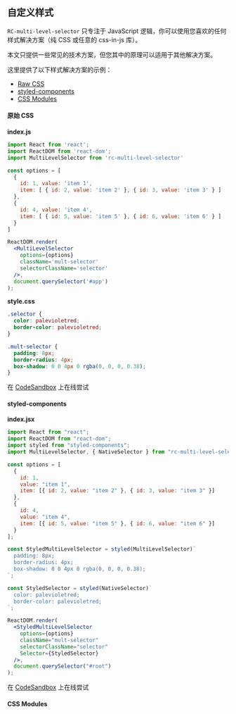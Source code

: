 
## 自定义样式

`RC-multi-level-selector` 只专注于 JavaScript 逻辑，你可以使用您喜欢的任何样式解决方案（纯
CSS 或任意的 css-in-js 库）。

本文只提供一些常见的技术方案，但您其中的原理可以适用于其他解决方案。

这里提供了以下样式解决方案的示例：

* [Raw CSS](#raw-css)
* [styled-components](#styled-components)
* [CSS Modules](#css-modules)

#### <AnchorLink id='raw-css'>原始 CSS</AnchorLink>

**index.js**

```jsx
import React from 'react';
import ReactDOM from 'react-dom';
import MultiLevelSelector from 'rc-multi-level-selector'

const options = [
  {
    id: 1, value: 'item 1',
    item: [ { id: 2, value: 'item 2' }, { id: 3, value: 'item 3' } ]
  },
  {
    id: 4, value: 'item 4',
    item: [ { id: 5, value: 'item 5' }, { id: 6, value: 'item 6' } ]
  }
]

ReactDOM.render(
  <MultiLevelSelector
    options={options}
    className='mult-selector'
    selectorClassName='selector'
  />,
  document.querySelector('#app')
);
```

**style.css**

```css
.selector {
  color: palevioletred;
  border-color: palevioletred;
}

.mult-selector {
  padding: 8px;
  border-radius: 4px;
  box-shadow: 0 0 4px 0 rgba(0, 0, 0, 0.38);
}
```

在 [CodeSandbox](https://codesandbox.io/s/y0n8kkpl2z) 上在线尝试

#### <AnchorLink id='styled-components'>styled-components</AnchorLink>

**index.jsx**

```jsx
import React from "react";
import ReactDOM from "react-dom";
import styled from "styled-components";
import MultiLevelSelector, { NativeSelector } from "rc-multi-level-selector";

const options = [
  {
    id: 1,
    value: "item 1",
    item: [{ id: 2, value: "item 2" }, { id: 3, value: "item 3" }]
  },
  {
    id: 4,
    value: "item 4",
    item: [{ id: 5, value: "item 5" }, { id: 6, value: "item 6" }]
  }
];

const StyledMultiLevelSelector = styled(MultiLevelSelector)`
  padding: 8px;
  border-radius: 4px;
  box-shadow: 0 0 4px 0 rgba(0, 0, 0, 0.38);
`;

const StyledSelector = styled(NativeSelector)`
  color: palevioletred;
  border-color: palevioletred;
`;

ReactDOM.render(
  <StyledMultiLevelSelector
    options={options}
    className="mult-selector"
    selectorClassName="selector"
    Selector={StyledSelector}
  />,
  document.querySelector("#root")
);
```

在 [CodeSandbox](https://codesandbox.io/s/jvno5kv503) 上在线尝试

#### <AnchorLink id='css-modules'>CSS Modules</AnchorLink>
